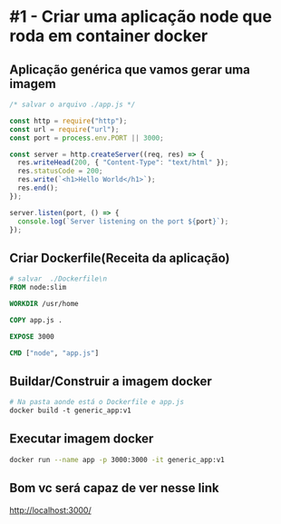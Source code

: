 # #1 - Criar uma aplicação node que roda em container docker

## Aplicação genérica que vamos gerar uma imagem

```js
/* salvar o arquivo ./app.js */

const http = require("http");
const url = require("url");
const port = process.env.PORT || 3000;

const server = http.createServer((req, res) => {
  res.writeHead(200, { "Content-Type": "text/html" });
  res.statusCode = 200;
  res.write(`<h1>Hello World</h1>`);
  res.end();
});

server.listen(port, () => {
  console.log(`Server listening on the port ${port}`);
});
```

## Criar Dockerfile(Receita da aplicação)

```dockerfile
# salvar  ./Dockerfile\n
FROM node:slim

WORKDIR /usr/home

COPY app.js .

EXPOSE 3000

CMD ["node", "app.js"]

```

## Buildar/Construir a imagem docker

```dockerfile
# Na pasta aonde está o Dockerfile e app.js
docker build -t generic_app:v1

```

## Executar imagem docker

```bash
docker run --name app -p 3000:3000 -it generic_app:v1
```

## Bom vc será capaz de ver nesse link

[http://localhost:3000/](http://localhost:3000/)
